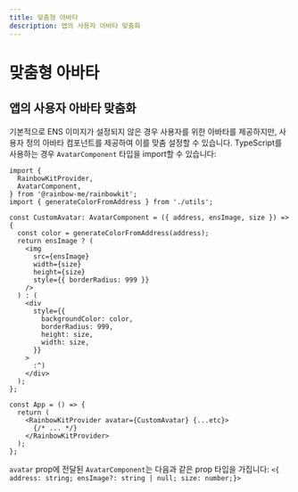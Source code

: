 ```yaml
---
title: 맞춤형 아바타
description: 앱의 사용자 아바타 맞춤화
---
```


# 맞춤형 아바타

## 앱의 사용자 아바타 맞춤화

기본적으로 ENS 이미지가 설정되지 않은 경우 사용자를 위한 아바타를 제공하지만, 사용자 정의 아바타 컴포넌트를 제공하여 이를 맞춤 설정할 수 있습니다. TypeScript를 사용하는 경우 `AvatarComponent` 타입을 import할 수 있습니다:

```tsx
import {
  RainbowKitProvider,
  AvatarComponent,
} from '@rainbow-me/rainbowkit';
import { generateColorFromAddress } from './utils';

const CustomAvatar: AvatarComponent = ({ address, ensImage, size }) => {
  const color = generateColorFromAddress(address);
  return ensImage ? (
    <img
      src={ensImage}
      width={size}
      height={size}
      style={{ borderRadius: 999 }}
    />
  ) : (
    <div
      style={{
        backgroundColor: color,
        borderRadius: 999,
        height: size,
        width: size,
      }}
    >
      :^)
    </div>
  );
};

const App = () => {
  return (
    <RainbowKitProvider avatar={CustomAvatar} {...etc}>
      {/* ... */}
    </RainbowKitProvider>
  );
};
```

`avatar` prop에 전달된 `AvatarComponent`는 다음과 같은 prop 타입을 가집니다: `<{ address: string; ensImage?: string | null; size: number;}>`
